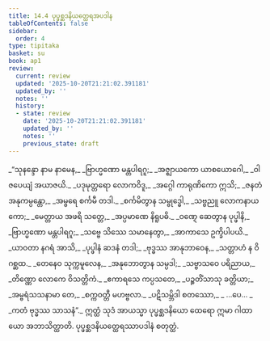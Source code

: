 ```yaml
---
title: 14.4 ပုပ္ဖစ္ဆဒနိယတ္ထေရအပဒါန
tableOfContents: false
sidebar:
  order: 4
type: tipitaka
basket: su
book: ap1
review:
  current: review
  updated: '2025-10-20T21:21:02.391181'
  updated_by: ''
  notes: ''
  history:
  - state: review
    date: '2025-10-20T21:21:02.391181'
    updated_by: ''
    notes: ''
    previous_state: draft
---
```



<DynamicBreadcrumb />


<ReviewStatus review={frontmatter.review} showDetails={true} />

<HypothesisAnnotation frontmatter={frontmatter} />

<Division number="26" book="ap1" e="ch" v="20" p="182">

<Paragraph number="2213" type="verses" book="ap1">
_“သုနန္ဒော နာမ နာမေန,_  
_ဗြာဟ္မဏော မန္တပါရဂူ;_  
_အဇ္ဈာယကော ယာစယောဂေါ,_  
_ဝါဇပေယျံ အယာဇယိ._  

</Paragraph>

</Division>
<Division number="27" book="ap1" e="ch" v="20" p="182">

<Paragraph number="2214" type="verses" book="ap1">
_ပဒုမုတ္တရော လောကဝိဒူ,_  
_အဂ္ဂေါ ကာရုဏိကော ဣသိ;_  
_ဇနတံ အနုကမ္ပန္တော,_  
_အမ္ဗရေ စင်္ကမီ တဒါ._  

</Paragraph>

</Division>
<Division number="28" book="ap1" e="ch" v="20" p="182">

<Paragraph number="2215" type="verses" book="ap1">
_စင်္ကမိတွာန သမ္ဗုဒ္ဓေါ,_  
_သဗ္ဗညူ လောကနာယကော;_  
_မေတ္တာယ အဖရိ သတ္တေ,_  
_အပ္ပမာဏေ နိရူပဓိ._  

</Paragraph>

</Division>
<Division number="29" book="ap1" e="ch" v="20" p="182">

<Paragraph number="2216" type="verses" book="ap1">
_ဝဏ္ဋေ ဆေတွာန ပုပ္ဖါနိ,_  
_ဗြာဟ္မဏော မန္တပါရဂူ;_  
_သဗ္ဗေ သိဿေ သမာနေတွာ,_  
_အာကာသေ ဥက္ခိပါပယိ._  

</Paragraph>

</Division>
<Division number="30" book="ap1" e="ch" v="20" p="183">

<Paragraph number="2217" type="verses" book="ap1">
_ယာဝတာ နဂရံ အာသိ,_  
_ပုပ္ဖါနံ ဆဒနံ တဒါ;_  
_ဗုဒ္ဓဿ အာနုဘာဝေန,_  
_သတ္တာဟံ န ဝိဂစ္ဆထ._  

</Paragraph>

</Division>
<Division number="31" book="ap1" e="ch" v="20" p="183">

<Paragraph number="2218" type="verses" book="ap1">
_တေနေဝ သုက္ကမူလေန,_  
_အနုဘောတွာန သမ္ပဒါ;_  
_သဗ္ဗာသဝေ ပရိညာယ,_  
_တိဏ္ဏော လောကေ ဝိသတ္တိကံ._  

</Paragraph>

</Division>
<Division number="32" book="ap1" e="ch" v="20" p="183">

<Paragraph number="2219" type="verses" book="ap1">
_ဧကာရသေ ကပ္ပသတေ,_  
_ပဉ္စတိံသာသု ခတ္တိယာ;_  
_အမ္ဗရံသသနာမာ တေ,_  
_စက္ကဝတ္တီ မဟဗ္ဗလာ._  

</Paragraph>

</Division>
<Division number="33" book="ap1" e="ch" v="20" p="183">

<Paragraph number="2220" type="verses" book="ap1">
_ပဋိသမ္ဘိဒါ စတဿော,_  
_ …ပေ… _  
_ကတံ ဗုဒ္ဓဿ သာသနံ”._  

</Paragraph>

<Paragraph number="2221" book="ap1">
ဣတ္ထံ သုဒံ အာယသ္မာ ပုပ္ဖစ္ဆဒနိယော ထေရော ဣမာ ဂါထာယော အဘာသိတ္ထာတိ.

</Paragraph>
</Division>

<Paragraph number="2222" type="center" book="ap1">
ပုပ္ဖစ္ဆဒနိယတ္ထေရဿာပဒါနံ စတုတ္ထံ.
</Paragraph>
